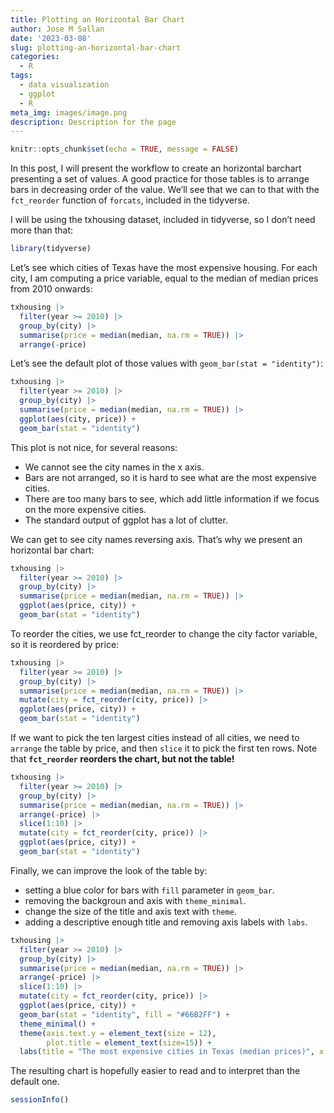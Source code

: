 ```yaml
---
title: Plotting an Horizontal Bar Chart
author: Jose M Sallan
date: '2023-03-08'
slug: plotting-an-horizontal-bar-chart
categories:
  - R
tags:
  - data visualization
  - ggplot
  - R
meta_img: images/image.png
description: Description for the page
---
```


```r
knitr::opts_chunk$set(echo = TRUE, message = FALSE)
```

In this post, I will present the workflow to create an horizontal barchart presenting a set of values. A good practice for those tables is to arrange bars in decreasing order of the value. We'll see that we can to that with the `fct_reorder` function of `forcats`, included in the tidyverse.

I will be using the txhousing dataset, included in tidyverse, so I don't need more than that:

```r
library(tidyverse)
```

Let's see which cities of Texas have the most expensive housing. For each city, I am computing a price variable, equal to the median of median prices from 2010 onwards: 

```r
txhousing |>
  filter(year >= 2010) |>
  group_by(city) |>
  summarise(price = median(median, na.rm = TRUE)) |>
  arrange(-price)
```

Let's see the default plot of those values with `geom_bar(stat = "identity")`:

```r
txhousing |>
  filter(year >= 2010) |>
  group_by(city) |>
  summarise(price = median(median, na.rm = TRUE)) |>
  ggplot(aes(city, price)) +
  geom_bar(stat = "identity")
```

This plot is not nice, for several reasons:

* We cannot see the city names in the x axis.
* Bars are not arranged, so it is hard to see what are the most expensive cities.
* There are too many bars to see, which add little information if we focus on the more expensive cities.
* The standard output of ggplot has a lot of clutter.

We can get to see city names reversing axis. That's why we present an horizontal bar chart:

```r
txhousing |>
  filter(year >= 2010) |>
  group_by(city) |>
  summarise(price = median(median, na.rm = TRUE)) |>
  ggplot(aes(price, city)) +
  geom_bar(stat = "identity")
```

To reorder the cities, we use fct_reorder to change the city factor variable, so it is reordered by price:

```r
txhousing |>
  filter(year >= 2010) |>
  group_by(city) |>
  summarise(price = median(median, na.rm = TRUE)) |>
  mutate(city = fct_reorder(city, price)) |>
  ggplot(aes(price, city)) +
  geom_bar(stat = "identity")
```

If we want to pick the ten largest cities instead of all cities, we need to `arrange` the table by price, and then `slice` it to pick the first ten rows. Note that **`fct_reorder` reorders the chart, but not the table!**

```r
txhousing |>
  filter(year >= 2010) |>
  group_by(city) |>
  summarise(price = median(median, na.rm = TRUE)) |>
  arrange(-price) |>
  slice(1:10) |>
  mutate(city = fct_reorder(city, price)) |>
  ggplot(aes(price, city)) +
  geom_bar(stat = "identity")
```

Finally, we can improve the look of the table by:

* setting a blue color for bars with `fill` parameter in `geom_bar`.
* removing the backgroun and axis with `theme_minimal`.
* change the size of the title and axis text with `theme`.
* adding a descriptive enough title and removing axis labels with `labs`.

```r
txhousing |>
  filter(year >= 2010) |>
  group_by(city) |>
  summarise(price = median(median, na.rm = TRUE)) |>
  arrange(-price) |>
  slice(1:10) |>
  mutate(city = fct_reorder(city, price)) |>
  ggplot(aes(price, city)) +
  geom_bar(stat = "identity", fill = "#66B2FF") +
  theme_minimal() +
  theme(axis.text.y = element_text(size = 12),
        plot.title = element_text(size=15)) +
  labs(title = "The most expensive cities in Texas (median prices)", x = NULL, y = NULL)
```

The resulting chart is hopefully easier to read and to interpret than the default one.

```r
sessionInfo()
```

